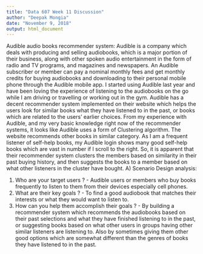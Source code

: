 ```yaml
---
title: "Data 607 Week 11 Discussion"
author: "Deepak Mongia"
date: "November 9, 2018"
output: html_document
---
```


Audible audio books recommender system:
Audible is a company which deals with producing and selling audiobooks, which is a major portion of their business, along with other spoken audio entertainment in the form of radio and TV programs, and magazines and newspapers.
An Audible subscriber or member can pay a nominal monthly fees and get monthly credits for buying audiobooks and downloading to their personal mobile phone through the Audible mobile app. I started using Audible last year and have been loving the experience of listening to the audiobooks on the go while I am driving or travelling or working out in the gym.
Audible has a decent recommender system implemented on their website which helps the users look for similar books what they have listened to in the past, or books which are related to the users' earlier choices. From my experience with Audible, and my very basic knowledge right now of the recommender systems, it looks like Audible uses a form of Clustering algorithm. The website recommends other books in similar category. As I am a frequent listener of self-help books, my Audible login shows many good self-help books which are vast in number if I scroll to the right. So, it is apparent that their recommender system clusters the members based on similarity in their past buying history, and then suggests the books to a member based on what other listeners in the cluster have bought.
A)	Scenario Design analysis:

1)	Who are your target users ? - Audible users or members who buy books frequently to listen to them from their devices especially cell phones.
2)	What are their key goals ? - To find a good audiobook that matches their interests or what they would want to listen to.
3)	How can you help them accomplish their goals ? - By building a recommender system which recommends the audiobooks based on their past selections and what they have finished listening to in the past, or suggesting books based on what other users in groups having other similar listeners are listening to. Also by sometimes giving them other good options which are somewhat different than the genres of books they have listened to in the past.

